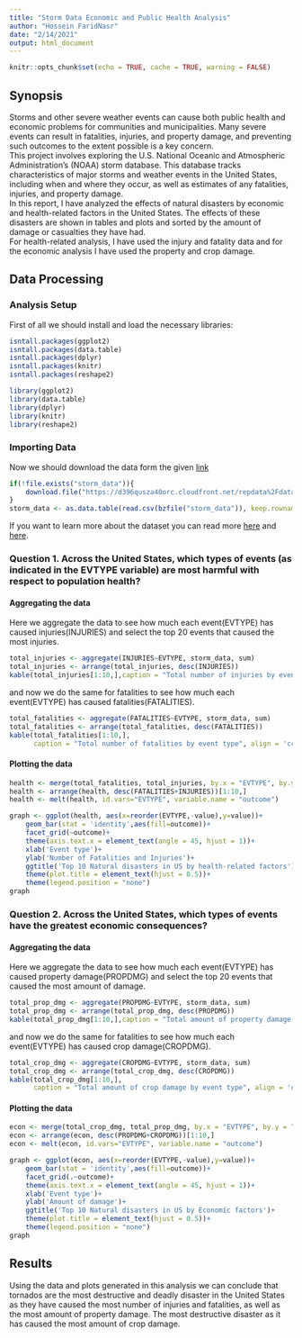```yaml
---
title: "Storm Data Economic and Public Health Analysis"
author: "Hossein FaridNasr"
date: "2/14/2021"
output: html_document
---
```


```r
knitr::opts_chunk$set(echo = TRUE, cache = TRUE, warning = FALSE)
```

## Synopsis

Storms and other severe weather events can cause both public health and economic problems for communities and municipalities. Many severe events can result in fatalities, injuries, and property damage, and preventing such outcomes to the extent possible is a key concern.  
This project involves exploring the U.S. National Oceanic and Atmospheric Administration's (NOAA) storm database. This database tracks characteristics of major storms and weather events in the United States, including when and where they occur, as well as estimates of any fatalities, injuries, and property damage.  
In this report, I have analyzed the effects of natural disasters by economic and health-related factors in the United States. The effects of these disasters are shown in tables and plots and sorted by the amount of damage or casualties they have had.   
For health-related analysis, I have used the injury and fatality data and for the economic analysis I have used the property and crop damage.  

## Data Processing 
### Analysis Setup
First of all we should install and load the necessary libraries:
```r
isntall.packages(ggplot2)
isntall.packages(data.table)
isntall.packages(dplyr)
isntall.packages(knitr)
isntall.packages(reshape2)

```
```r
library(ggplot2)
library(data.table)
library(dplyr)
library(knitr)
library(reshape2)
```
### Importing Data
Now we should download the data form the given [link](https://d396qusza40orc.cloudfront.net/repdata%2Fdata%2FStormData.csv.bz2)
```r
if(!file.exists("storm_data")){
	download.file("https://d396qusza40orc.cloudfront.net/repdata%2Fdata%2FStormData.csv.bz2", "storm_data")
}
storm_data <- as.data.table(read.csv(bzfile("storm_data")), keep.rownames=TRUE)
```
If you want to learn more about the dataset you can read more [here](https://d396qusza40orc.cloudfront.net/repdata%2Fpeer2_doc%2Fpd01016005curr.pdf) and [here](https://d396qusza40orc.cloudfront.net/repdata%2Fpeer2_doc%2FNCDC%20Storm%20Events-FAQ%20Page.pdf).  

### Question 1. Across the United States, which types of events (as indicated in the EVTYPE variable) are most harmful with respect to population health?

#### Aggregating the data

Here we aggregate the data to see how much each event(EVTYPE) has caused injuries(INJURIES) and select the top 20 events that caused the most injuries.

```r
total_injuries <- aggregate(INJURIES~EVTYPE, storm_data, sum)
total_injuries <- arrange(total_injuries, desc(INJURIES))
kable(total_injuries[1:10,],caption = "Total number of injuries by event type", align = 'cc')
```

and now we do the same for fatalities to see how much each event(EVTYPE) has caused fatalities(FATALITIES).

```r
total_fatalities <- aggregate(FATALITIES~EVTYPE, storm_data, sum)
total_fatalities <- arrange(total_fatalities, desc(FATALITIES))
kable(total_fatalities[1:10,],
      caption = "Total number of fatalities by event type", align = 'cc')
```

#### Plotting the data

```r
health <- merge(total_fatalities, total_injuries, by.x = "EVTYPE", by.y = "EVTYPE")
health <- arrange(health, desc(FATALITIES+INJURIES))[1:10,]
health <- melt(health, id.vars="EVTYPE", variable.name = "outcome")

graph <- ggplot(health, aes(x=reorder(EVTYPE,-value),y=value))+
	geom_bar(stat = 'identity',aes(fill=outcome))+
	facet_grid(~outcome)+
	theme(axis.text.x = element_text(angle = 45, hjust = 1))+
	xlab('Event type')+
	ylab('Number of Fatalities and Injuries')+
	ggtitle('Top 10 Natural disasters in US by health-related factors')+
	theme(plot.title = element_text(hjust = 0.5))+
	theme(legend.position = "none")
graph
```
### Question 2. Across the United States, which types of events have the greatest economic consequences?
#### Aggregating the data

Here we aggregate the data to see how much each event(EVTYPE) has caused property damage(PROPDMG) and select the top 20 events that caused the most amount of damage.

```r
total_prop_dmg <- aggregate(PROPDMG~EVTYPE, storm_data, sum)
total_prop_dmg <- arrange(total_prop_dmg, desc(PROPDMG))
kable(total_prop_dmg[1:10,],caption = "Total amount of property damage by event type", align = 'cc')
```

and now we do the same for fatalities to see how much each event(EVTYPE) has caused crop damage(CROPDMG).

```r
total_crop_dmg <- aggregate(CROPDMG~EVTYPE, storm_data, sum)
total_crop_dmg <- arrange(total_crop_dmg, desc(CROPDMG))
kable(total_crop_dmg[1:10,],
      caption = "Total amount of crop damage by event type", align = 'cc')
```

#### Plotting the data

```r
econ <- merge(total_crop_dmg, total_prop_dmg, by.x = "EVTYPE", by.y = "EVTYPE")
econ <- arrange(econ, desc(PROPDMG+CROPDMG))[1:10,]
econ <- melt(econ, id.vars="EVTYPE", variable.name = "outcome")

graph <- ggplot(econ, aes(x=reorder(EVTYPE,-value),y=value))+
	geom_bar(stat = 'identity',aes(fill=outcome))+
	facet_grid(.~outcome)+
	theme(axis.text.x = element_text(angle = 45, hjust = 1))+
	xlab('Event type')+
	ylab('Amount of damage')+
	ggtitle('Top 10 Natural disasters in US by Economic factors')+
	theme(plot.title = element_text(hjust = 0.5))+
	theme(legend.position = "none")
graph

```  

## Results

Using the data and plots generated in this analysis we can conclude that tornados are the most destructive and deadly disaster in the United States as they have caused the most number of injuries and fatalities, as well as the most amount of property damage. The most destructive disaster as it has caused the most amount of crop damage.